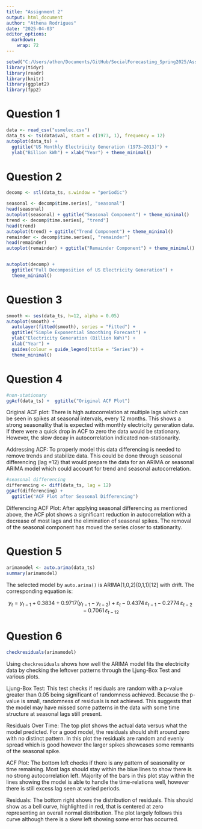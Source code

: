 ```yaml
---
title: "Assignment 2"
output: html_document
author: "Athena Rodrigues"
date: "2025-04-03"
editor_options: 
  markdown: 
    wrap: 72
---
```


```r
setwd("C:/Users/athen/Documents/GitHub/SocialForecasting_Spring2025/Assignment/Assignment2")
library(tidyr)
library(readr)
library(knitr)
library(ggplot2)
library(fpp2)
```

# Question 1

```r
data <- read_csv("usmelec.csv")
data_ts <- ts(data$val, start = c(1973, 1), frequency = 12)
autoplot(data_ts) +
  ggtitle("US Monthly Electricity Generation (1973–2013)") +
  ylab("Billion kWh") + xlab("Year") + theme_minimal()
```

# Question 2

```r
decomp <- stl(data_ts, s.window = "periodic")

seasonal <- decomp$time.series[, "seasonal"]
head(seasonal)
autoplot(seasonal) + ggtitle("Seasonal Component") + theme_minimal()
trend <- decomp$time.series[, "trend"]
head(trend)
autoplot(trend) + ggtitle("Trend Component") + theme_minimal()
remainder <- decomp$time.series[, "remainder"]
head(remainder)
autoplot(remainder) + ggtitle("Remainder Component") + theme_minimal()


autoplot(decomp) +
  ggtitle("Full Decomposition of US Electricity Generation") +
  theme_minimal()

```

# Question 3

```r
smooth <- ses(data_ts, h=12, alpha = 0.05)
autoplot(smooth) +
  autolayer(fitted(smooth), series = "Fitted") +
  ggtitle("Simple Exponential Smoothing Forecast") +
  ylab("Electricity Generation (Billion kWh)") +
  xlab("Year") +
  guides(colour = guide_legend(title = "Series")) +
  theme_minimal()
```

# Question 4

```r
#non-stationary
ggAcf(data_ts) +  ggtitle("Original ACF Plot")
```

Original ACF plot: There is high autocorrelation at multiple lags which
can be seen in spikes at seasonal intervals, every 12 months. This shows
a strong seasonality that is expected with monthly electricity
generation data. If there were a quick drop in ACF to zero the data
would be stationary. However, the slow decay in autocorrelation
indicated non-stationarity. \n

Addressing ACF: To properly model this data
differencing is needed to remove trends and stabilize data. This could
be done through seasonal differencing (lag =12) that would prepare the
data for an ARIMA or seasonal ARIMA model which could account for trend
and seasonal autocorrelation. 

```r
#seasonal differencing
differencing <- diff(data_ts, lag = 12)
ggAcf(differencing) +
  ggtitle("ACF Plot after Seasonal Differencing")
```

\n Differencing ACF Plot: After applying
seasonal differencing as mentioned above, the ACF plot shows a
significant reduction in autocorrelation with a decrease of most lags
and the elimination of seasonal spikes. The removal of the seasonal
component has moved the series closer to stationarity.

# Question 5

```r
arimamodel <- auto.arima(data_ts)
summary(arimamodel)
```

The selected model by `auto.arima()` is ARIMA(1,0,2)(0,1,1)[12] with drift. The corresponding equation is:

$$
y_t = y_{t-1} + 0.3834 + 0.9717(y_{t-1} - y_{t-2}) + \varepsilon_t - 0.4374\,\varepsilon_{t-1} - 0.2774\,\varepsilon_{t-2} - 0.7061\,\varepsilon_{t-12}
$$


# Question 6

```r
checkresiduals(arimamodel) 
```
Using `checkresiduals` shows how well the ARIMA model fits the electricity data by checking the leftover patterns through the Ljung-Box Test and various plots. \n

Ljung-Box Test: This test checks if residuals are random with a p-value greater than 0.05 being significant of randomness achieved. Because the p-value is small, randomness of residuals is not achieved. This suggests that the model may have missed some patterns in the data with some time structure at seasonal lags still present. \n

Residuals Over Time: The top plot shows the actual data versus what the model predicted. For a good model, the residuals should shift around zero with no distinct pattern. In this plot the residuals are random and evenly spread which is good however the larger spikes showcases some remnants of the seasonal spike. \n

ACF Plot: The bottom left checks if there is any pattern of seasonality or time remaining. Most lags should stay within the blue lines to show there is no strong autocorrelation left. Majority of the bars in this plot stay within the lines showing the model is able to handle the time-relations well, however there is still excess lag seen at varied periods. \n

Residuals: The bottom right shows the distribution of residuals. This should show as a bell curve, highlighted in red, that is centered at zero representing an overall normal distribution. The plot largely follows this curve although there is a skew left showing some error has occurred. \n